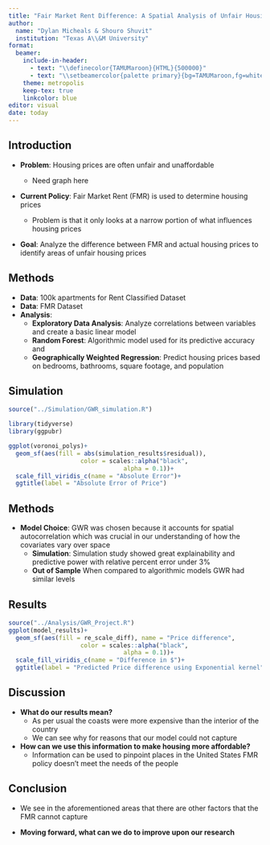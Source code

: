 ```yaml
---
title: "Fair Market Rent Difference: A Spatial Analysis of Unfair Housing Prices"
author: 
  name: "Dylan Micheals & Shouro Shuvit"
  institution: "Texas A\\&M University"
format: 
  beamer:
    include-in-header: 
      - text: "\\definecolor{TAMUMaroon}{HTML}{500000}"
      - text: "\\setbeamercolor{palette primary}{bg=TAMUMaroon,fg=white}"
    theme: metropolis
    keep-tex: true
    linkcolor: blue
editor: visual
date: today
---
```


## Introduction

-   **Problem**: Housing prices are often unfair and unaffordable

    -   Need graph here

-   **Current Policy**: Fair Market Rent (FMR) is used to determine housing prices

    -   Problem is that it only looks at a narrow portion of what influences housing prices

-   **Goal**: Analyze the difference between FMR and actual housing prices to identify areas of unfair housing prices

## Methods

-   **Data**: 100k apartments for Rent Classified Dataset
-   **Data**: FMR Dataset
-   **Analysis**:
    -   **Exploratory Data Analysis**: Analyze correlations between variables and create a basic linear model
    -   **Random Forest**: Algorithmic model used for its predictive accuracy and
    -   **Geographically Weighted Regression**: Predict housing prices based on bedrooms, bathrooms, square footage, and population

## Simulation

```r
source("../Simulation/GWR_simulation.R")
```

```r
library(tidyverse)
library(ggpubr)

ggplot(voronoi_polys)+
  geom_sf(aes(fill = abs(simulation_results$residual)),
                    color = scales::alpha("black",
                                alpha = 0.1))+
  scale_fill_viridis_c(name = "Absolute Error")+
  ggtitle(label = "Absolute Error of Price")
```

## Methods

-   **Model Choice**: GWR was chosen because it accounts for spatial autocorrelation which was crucial in our understanding of how the covariates vary over space
    -   **Simulation**: Simulation study showed great explainability and predictive power with relative percent error under 3%
    -   **Out of Sample** When compared to algorithmic models GWR had similar levels

## Results

```r
source("../Analysis/GWR_Project.R")
ggplot(model_results)+
  geom_sf(aes(fill = re_scale_diff), name = "Price difference",
                    color = scales::alpha("black",
                                alpha = 0.1))+
  scale_fill_viridis_c(name = "Difference in $")+
  ggtitle(label = "Predicted Price difference using Exponential kernel")

```

## Discussion

-   **What do our results mean?**
    -   As per usual the coasts were more expensive than the interior of the country
    -   We can see why for reasons that our model could not capture
-   **How can we use this information to make housing more affordable?**
    -   Information can be used to pinpoint places in the United States FMR policy doesn't meet the needs of the people

## Conclusion

-   We see in the aforementioned areas that there are other factors that the FMR cannot capture

-   **Moving forward, what can we do to improve upon our research**
